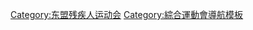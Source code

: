{{Navbox 
| title = [[东盟残疾人运动会]]
| name  = 东盟残疾人运动会
| bodyclass = hlist
| image =  
| list1 =
*[[2001年东盟残疾人运动会|2001 吉隆坡]] 
*[[2003年东盟残疾人运动会|2003 河內]] 
*[[2005年东盟残疾人运动会|2005 马尼拉]] 
*[[2008年东盟残疾人运动会|2008 那空叻差是瑪]] 
*[[2009年东盟残疾人运动会|2009 吉隆坡]] 
*[[2011年东盟残疾人运动会|2011 梭罗市]] 
*[[2014年东盟残疾人运动会|2014 -{zh-hans:内比都;zh-hk:內比都;zh-tw:奈比多;}-]] 
*[[2015年东盟残疾人运动会|2015 新加坡]] 
*[[2017年东盟残疾人运动会|2017 吉隆坡]]
*[[2020年东盟残疾人运动会|{{color|gray|2020 菲律宾}}]]
|below=
{{color|grey|灰色}}：因[[2019冠状病毒病疫情]]而取消举办
*[[东南亚运动会]]
}}<noinclude>
[[Category:东盟残疾人运动会]]
[[Category:綜合運動會導航模板]]
</noinclude>